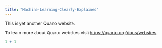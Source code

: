 ```yaml
---
title: "Machine-Learning-Clearly-Explained"
---
```


This is yet another Quarto website.

To learn more about Quarto websites visit <https://quarto.org/docs/websites>.

```r
1 + 1
```
